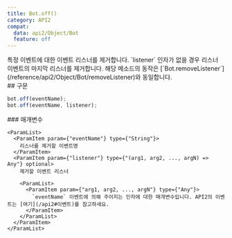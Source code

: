 ```yaml
---
title: Bot.off()
category: API2
compat:
  data: api2/Object/Bot
  feature: off
---
```


<Section>
  특정 이벤트에 대한 이벤트 리스너를 제거합니다. `listener` 인자가 없을 경우 리스너 이벤트의 마지막 리스너를 제거합니다. 해당 메소드의 동작은
  [`Bot.removeListener`](/reference/api2/Object/Bot/removeListener)와 동일합니다.
</Section>
<Section>
  ## 구문

  ~~~js
  bot.off(eventName);
  bot.off(eventName, listener);
  ~~~

  <Section>
    ### 매개변수

    <ParamList>
      <ParamItem param={"eventName"} type={"String"}>
        리스너를 제거할 이벤트명
      </ParamItem>
      <ParamItem param={"listener"} type={"(arg1, arg2, ..., argN) => Any"} optional>
        제거할 이벤트 리스너
        
        <ParamList>
          <ParamItem param={"arg1, arg2, ..., argN"} type={"Any"}>
            `eventName` 이벤트에 의해 주어지는 인자에 대한 매개변수입니다. API2의 이벤트는 [여기](/api2#이벤트)를 참고하세요.
          </ParamItem>
        </ParamList>
      </ParamItem>
    </ParamList>
  </Section>
</Section>